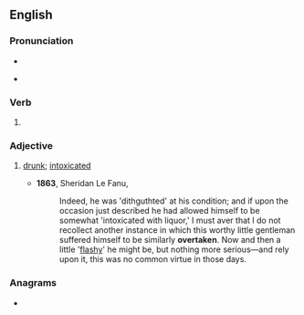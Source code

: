 ==English==

===Pronunciation===
* {{IPA|/ˈovəɹteɪkən/|lang=en}}
* {{audio|En-us-overtaken.ogg|Audio (US)|lang=en}}
*: {{rhymes|eɪkən|lang=en}}

===Verb===
{{head|en|past participle}}

# {{past participle of|overtake|lang=en|nocat=1}}

===Adjective===
{{en-adj}}

# {{lb|en|archaic}} [[drunk]]; [[intoxicated]]
#* '''1863''', Sheridan Le Fanu, ''{{w|The House by the Churchyard}}''
#*: Indeed, he was 'dithguthted' at his condition; and if upon the occasion just described he had allowed himself to be somewhat 'intoxicated with liquor,' I must aver that I do not recollect another instance in which this worthy little gentleman suffered himself to be similarly '''overtaken'''. Now and then a little '[[flashy]]' he might be, but nothing more serious—and rely upon it, this was no common virtue in those days.

===Anagrams===
* {{anagrams|en|taken over}}